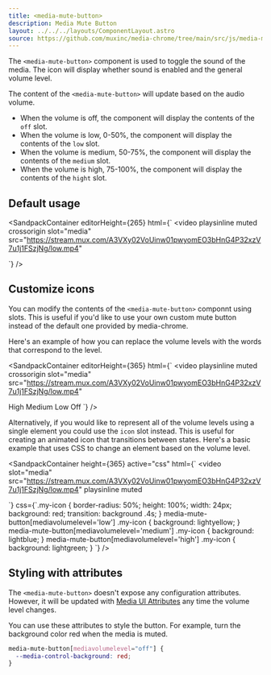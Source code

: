 ```yaml
---
title: <media-mute-button>
description: Media Mute Button
layout: ../../../layouts/ComponentLayout.astro
source: https://github.com/muxinc/media-chrome/tree/main/src/js/media-mute-button.js
---
```



The `<media-mute-button>` component is used to toggle the sound of the media. The icon will display whether sound is enabled and the general volume level.

The content of the `<media-mute-button>` will update based on the audio volume.
- When the volume is off, the component will display the contents of the `off` slot.
- When the volume is low, 0-50%, the component will display the contents of the `low` slot.
- When the volume is medium, 50-75%, the component will display the contents of the `medium` slot.
- When the volume is high, 75-100%, the component will display the contents of the `hight` slot.

## Default usage

<SandpackContainer
  editorHeight={265}
  html={`<media-controller defaultsubtitles>
  <video
    playsinline muted crossorigin
    slot="media"
    src="https://stream.mux.com/A3VXy02VoUinw01pwyomEO3bHnG4P32xzV7u1j1FSzjNg/low.mp4"
  >
  </video>
  <media-control-bar>
    <media-mute-button></media-mute-button>
    <media-volume-range></media-volume-range>
  </media-control-bar>
</media-controller>`}
/>

## Customize icons

You can modify the contents of the `<media-mute-button>` componnt using slots.
This is useful if you'd like to use your own custom mute button instead of the default one provided by media-chrome.

Here's an example of how you can replace the volume levels with the words that correspond to the level.

<SandpackContainer
  editorHeight={365}
  html={`<media-controller defaultsubtitles>
  <video
    playsinline muted crossorigin
    slot="media"
    src="https://stream.mux.com/A3VXy02VoUinw01pwyomEO3bHnG4P32xzV7u1j1FSzjNg/low.mp4"
  >
  </video>
  <media-control-bar>
    <media-volume-range></media-volume-range>
    <media-mute-button>
      <span slot="high">High</span>
      <span slot="medium">Medium</span>
      <span slot="low">Low</span>
      <span slot="off">Off</span>
    </media-mute-button>
  </media-control-bar>
</media-controller>`}
/>

Alternatively, if you would like to represent all of the volume levels using a single element you could use the `icon` slot instead. This is useful for creating an animated icon that transitions between states. Here's a basic example that uses CSS to change an element based on the volume level.

<SandpackContainer
  height={365}
  active="css"
  html={`<media-controller>
  <video
    slot="media"
    src="https://stream.mux.com/A3VXy02VoUinw01pwyomEO3bHnG4P32xzV7u1j1FSzjNg/low.mp4"
    playsinline
    muted
  ></video>
  <media-control-bar>
    <media-mute-button>
      <span class="my-icon" slot="icon"></span>
    </media-mute-button>
    <media-volume-range></media-volume-range>
  </media-control-bar>
</media-controller>`}
css={`.my-icon {
  border-radius: 50%;
  height: 100%;
  width: 24px;
  background: red;
  transition: background .4s;
}
media-mute-button[mediavolumelevel='low'] .my-icon {
  background: lightyellow;
}
media-mute-button[mediavolumelevel='medium'] .my-icon {
  background: lightblue;
}
media-mute-button[mediavolumelevel='high'] .my-icon {
  background: lightgreen;
}
`}
/>

## Styling with attributes

The `<media-mute-button>` doesn't expose any configuration attributes.
However, it will be updated with [Media UI Attributes](#media-ui-attributes) any time the volume level changes.

You can use these attributes to style the button. For example, turn the background color red when the media is muted.

```css
media-mute-button[mediavolumelevel="off"] {
  --media-control-background: red;
}
```
